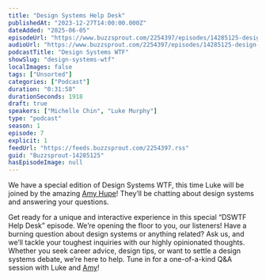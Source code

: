 ```yaml
---
title: "Design Systems Help Desk"
publishedAt: "2023-12-27T14:00:00.000Z"
dateAdded: "2025-06-05"
episodeUrl: "https://www.buzzsprout.com/2254397/episodes/14285125-design-systems-help-desk.mp3"
audioUrl: "https://www.buzzsprout.com/2254397/episodes/14285125-design-systems-help-desk.mp3"
podcastTitle: "Design Systems WTF"
showSlug: "design-systems-wtf"
localImages: false
tags: ["Unsorted"]
categories: ["Podcast"]
duration: "0:31:58"
durationSeconds: 1918
draft: true
speakers: ["Michelle Chin", "Luke Murphy"]
type: "podcast"
season: 1
episode: 7
explicit: 1
feedUrl: "https://feeds.buzzsprout.com/2254397.rss"
guid: "Buzzsprout-14285125"
hasEpisodeImage: null
---
```

We have a special edition of Design Systems WTF, this time Luke will be joined by the amazing [Amy Hupe](https://twitter.com/amy_hupe)! They’ll be chatting about design systems and answering your questions. 

Get ready for a unique and interactive experience in this special “DSWTF Help Desk” episode. We’re opening the floor to you, our listeners! Have a burning question about design systems or anything related? Ask us, and we’ll tackle your toughest inquiries with our highly opinionated thoughts. Whether you seek career advice, design tips, or want to settle a design systems debate, we’re here to help. Tune in for a one-of-a-kind Q&A session with Luke and [Amy](https://twitter.com/amy_hupe)!
